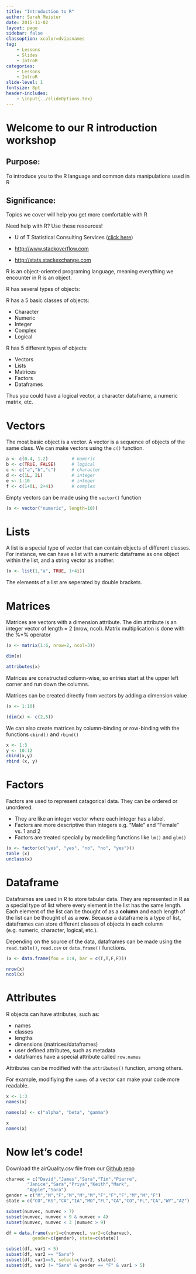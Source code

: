 ```yaml
---
title: "Introduction to R"
author: Sarah Meister
date: 2015-11-02
layout: page
sidebar: false
classoption: xcolor=dvipsnames
tag:
    - Lessons
    - Slides
    - IntroR
categories:
    - Lessons
    - IntroR
slide-level: 1
fontsize: 8pt
header-includes:
    - \input{../slideOptions.tex}
---
```

    
# Welcome to our R introduction workshop #

## Purpose: ##

To introduce you to the R language and common data manipulations used in R

## Significance: ##

Topics we cover will help you get more comfortable with R

Need help with R? Use these resources!

* U of T Statistical Consulting Services ([click here](http://www.utstat.toronto.edu/wordpress/?page_id=25))

* <http://www.stackoverflow.com>

* <http://stats.stackexchange.com>

R is an object-oriented programing language, meaning everything we encounter in R is an object. 

R has several types of objects:

R has a 5 basic classes of objects:

* Character
* Numeric
* Integer
* Complex
* Logical

R has 5 different types of objects:

* Vectors
* Lists
* Matrices
* Factors
* Dataframes

Thus you could have a logical vector, a character dataframe, a numeric matrix, etc. 

# Vectors #

The most basic object is a vector. A vector is a sequence of objects of the same class. We can make vectors using the `c()` function.

```r
a <- c(0.4, 1.2)         # numeric
b <- c(TRUE, FALSE)      # logical
c <- c("a","b","c")      # character
d <- c(1L, 2L)           # integer
e <- 1:10                # integer
f <- c(1+0i, 2+4i)       # complex
```

Empty vectors can be made using the `vector()` function

```r
(x <- vector("numeric", length=10))
```

# Lists #

A list is a special type of vector that can contain objects of different classes. For instance, we can have a list with a numeric dataframe as one object within the list, and a string vector as another. 

```r
(x <- list(1,"a", TRUE, 1+4i))
```

The elements of a list are seperated by double brackets. 
 
# Matrices #

Matrices are vectors with a dimension attribute. The dim attribute is an integer vector of length = 2 (nrow, ncol). Matrix multiplication is done with the %*% operator

```r
(x <- matrix(1:6, nrow=2, ncol=3))

dim(x)

attributes(x)
```
 
Matrices are constructed column-wise, so entries start at the upper left corner and run down the columns. 

Matrices can be created directly from vectors by adding a dimension value

```r
(x <- 1:10)

(dim(x) <- c(2,5))

```

We can also create matrices by column-binding or row-binding with the functions `cbind()` and `rbind()`

```r
x <- 1:3
y <- 10:12
cbind(x,y)
rbind (x, y)
```

# Factors #

Factors are used to represent catagorical data. They can be ordered or unordered.

* They are like an integer vector where each integer has a label. 
* Factors are more descriptive than integers e.g. "Male" and "Female" vs. 1 and 2
* Factors are treated specially by modelling functions like `lm()` and `glm()`

```r
(x <- factor(c("yes", "yes", "no", "no", "yes")))
table (x)
unclass(x)
```

# Dataframe #

Dataframes are used in R to store tabular data. They are represented in R as a special type of list where every element in the list has the same length. Each element of the list can be thought of as a **column** and each length of the list can be thought of as a **row**. Because a dataframe is a type of list, dataframes can store different classes of objects in each column (e.g. numeric, character, logical, etc.).

Depending on the source of the data, dataframes can be made using the `read.table()`, `read.csv` or `data.frame()` functions. 

```r
(x <- data.frame(foo = 1:4, bar = c(T,T,F,F)))

nrow(x)
ncol(x)
```


# Attributes #

R objects can have attributes, such as:

* names
* classes
* lengths
* dimensions (matrices/dataframes)
* user defined attributes, such as metadata
* dataframes have a special attribute called `row.names`

Attributes can be modified with the `attributes()` function, among others.

For example, modifiying the `names` of a vector can make your code more readable.
```r
x <- 1:3
names(x)

names(x) <- c("alpha", "beta", "gamma")

x
names(x)
```

# Now let's code! #

Download the airQuality.csv file from our [Github repo](https://github.com/codeasmanuscript/workshops/tree/master/lessons/rintro)


```r
charvec = c("David","James","Sara","Tim","Pierre",
        "Janice","Sara","Priya","Keith","Mark",
        "Apple","Sara")
gender = c("M","M","F","M","M","M","F","F","F","M","M","F")
state = c("CO","KS","CA","IA","MO","FL","CA","CO","FL","CA","WY","AZ")

subset(numvec, numvec > 7)
subset(numvec, numvec < 9 & numvec > 4)
subset(numvec, numvec < 3 |numvec > 9)

df = data.frame(var1=c(numvec), var2=c(charvec),
          gender=c(gender), state=c(state))

subset(df, var1 < 5)
subset(df, var2 == "Sara")
subset(df, var1==5, select=c(var2, state))
subset(df, var2 != "Sara" & gender == "F" & var1 > 5)
```